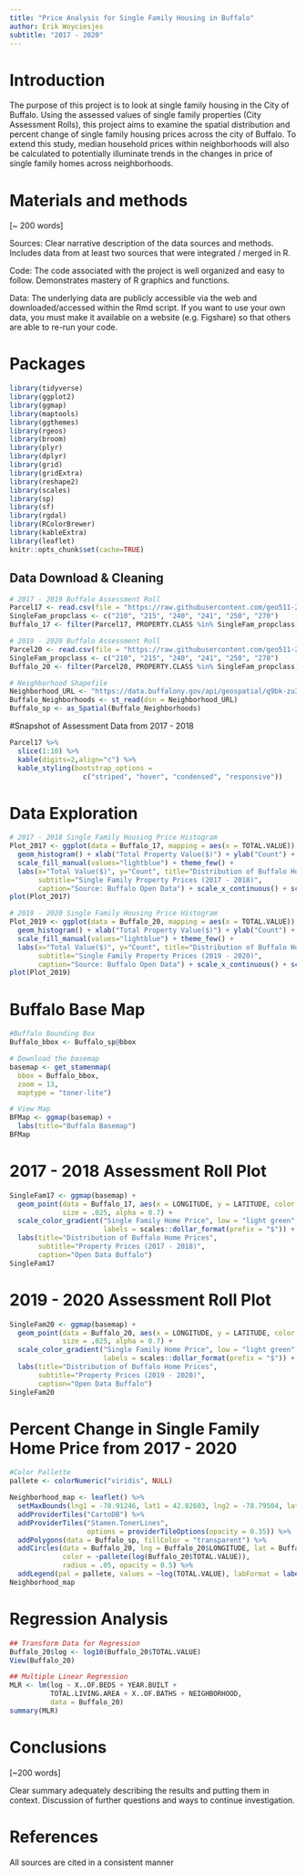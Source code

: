 ```yaml
---
title: "Price Analysis for Single Family Housing in Buffalo" 
author: Erik Woyciesjes
subtitle: "2017 - 2020"
---
```


# Introduction

The purpose of this project is to look at single family housing in the City of Buffalo. Using the assessed values of single family properties (City Assessment Rolls), this project aims to examine the spatial distribution and percent change of single family housing prices across the city of Buffalo. To extend this study, median household prices within neighborhoods will also be calculated to potentially illuminate trends in the changes in price of single family homes across neighborhoods. 

# Materials and methods

[~ 200 words]

Sources: Clear narrative description of the data sources and methods. Includes data from at least two sources that were integrated / merged in R.

Code: The code associated with the project is well organized and easy to follow. Demonstrates mastery of R graphics and functions.

Data: The underlying data are publicly accessible via the web and downloaded/accessed within the Rmd script. If you want to use your own data, you must make it available on a website (e.g. Figshare) so that others are able to re-run your code.

# Packages

```r
library(tidyverse)
library(ggplot2)
library(ggmap)
library(maptools)
library(ggthemes)
library(rgeos)
library(broom)
library(plyr)
library(dplyr)
library(grid)
library(gridExtra)
library(reshape2)
library(scales)
library(sp)
library(sf)
library(rgdal)
library(RColorBrewer)
library(kableExtra)
library(leaflet)
knitr::opts_chunk$set(cache=TRUE) 
```

## Data Download & Cleaning
```r
# 2017 - 2019 Buffalo Assessment Roll
Parcel17 <- read.csv(file = "https://raw.githubusercontent.com/geo511-2020/geo511-2020-project-erikwoyc/master/2017-2018_Assessment_Roll.csv")
SingleFam_propclass <- c("210", "215", "240", "241", "250", "270")
Buffalo_17 <- filter(Parcel17, PROPERTY.CLASS %in% SingleFam_propclass)

# 2019 - 2020 Buffalo Assessment Roll
Parcel20 <- read.csv(file = "https://raw.githubusercontent.com/geo511-2020/geo511-2020-project-erikwoyc/master/2019-2020_Assessment_Roll.csv")
SingleFam_propclass <- c("210", "215", "240", "241", "250", "270")
Buffalo_20 <- filter(Parcel20, PROPERTY.CLASS %in% SingleFam_propclass)

# Neighborhood Shapefile
Neighborhood_URL <- "https://data.buffalony.gov/api/geospatial/q9bk-zu3p?method=export&format=GeoJSON"
Buffalo_Neighborhoods <- st_read(dsn = Neighborhood_URL)
Buffalo_sp <- as_Spatial(Buffalo_Neighborhoods)

```
#Snapshot of Assessment Data from 2017 - 2018
```r
Parcel17 %>% 
  slice(1:10) %>% 
  kable(digits=2,align="c") %>% 
  kable_styling(bootstrap_options = 
                  c("striped", "hover", "condensed", "responsive")) 
```

# Data Exploration

```r
# 2017 - 2018 Single Family Housing Price Histogram
Plot_2017 <- ggplot(data = Buffalo_17, mapping = aes(x = TOTAL.VALUE)) + 
  geom_histogram() + xlab("Total Property Value($)") + ylab("Count") +
  scale_fill_manual(values="lightblue") + theme_few() +
  labs(x="Total Value($)", y="Count", title="Distribution of Buffalo Home Prices",
       subtitle="Single Family Property Prices (2017 - 2018)", 
       caption="Source: Buffalo Open Data") + scale_x_continuous() + scale_y_continuous()
plot(Plot_2017)
```


```r
# 2019 - 2020 Single Family Housing Price Histogram
Plot_2019 <- ggplot(data = Buffalo_20, mapping = aes(x = TOTAL.VALUE)) + 
  geom_histogram() + xlab("Total Property Value($)") + ylab("Count") +
  scale_fill_manual(values="lightblue") + theme_few() +
  labs(x="Total Value($)", y="Count", title="Distribution of Buffalo Home Prices",
       subtitle="Single Family Property Prices (2019 - 2020)", 
       caption="Source: Buffalo Open Data") + scale_x_continuous() + scale_y_continuous()
plot(Plot_2019)
```


# Buffalo Base Map
```r
#Buffalo Bounding Box
Buffalo_bbox <- Buffalo_sp@bbox

# Download the basemap
basemap <- get_stamenmap(
  bbox = Buffalo_bbox,
  zoom = 13,
  maptype = "toner-lite")

# View Map
BFMap <- ggmap(basemap) + 
  labs(title="Buffalo Basemap")
BFMap
```

# 2017 - 2018 Assessment Roll Plot
```r
SingleFam17 <- ggmap(basemap) +
  geom_point(data = Buffalo_17, aes(x = LONGITUDE, y = LATITUDE, color = TOTAL.VALUE), 
             size = .025, alpha = 0.7) +
  scale_color_gradient("Single Family Home Price", low = "light green", high = "dark green", trans="log",
                       labels = scales::dollar_format(prefix = "$")) +
  labs(title="Distribution of Buffalo Home Prices",
       subtitle="Property Prices (2017 - 2018)",
       caption="Open Data Buffalo")
SingleFam17
```

# 2019 - 2020 Assessment Roll Plot
```r
SingleFam20 <- ggmap(basemap) + 
  geom_point(data = Buffalo_20, aes(x = LONGITUDE, y = LATITUDE, color = TOTAL.VALUE), 
             size = .025, alpha = 0.7) +
  scale_color_gradient("Single Family Home Price", low = "light green", high = "dark green", trans="log",
                       labels = scales::dollar_format(prefix = "$")) +
  labs(title="Distribution of Buffalo Home Prices",
       subtitle="Property Prices (2019 - 2020)",
       caption="Open Data Buffalo")
SingleFam20
```

# Percent Change in Single Family Home Price from 2017 - 2020
```r

#Color Pallette
pallete <- colorNumeric("viridis", NULL)

Neighborhood_map <- leaflet() %>%
  setMaxBounds(lng1 = -78.91246, lat1 = 42.82603, lng2 = -78.79504, lat2 = 42.96641) %>%
  addProviderTiles("CartoDB") %>%
  addProviderTiles("Stamen.TonerLines",
                   options = providerTileOptions(opacity = 0.35)) %>%
  addPolygons(data = Buffalo_sp, fillColor = "transparent") %>%
  addCircles(data = Buffalo_20, lng = Buffalo_20$LONGITUDE, lat = Buffalo_20$LATITUDE, 
             color = ~pallete(log(Buffalo_20$TOTAL.VALUE)),
             radius = .05, opacity = 0.5) %>%
  addLegend(pal = pallete, values = ~log(TOTAL.VALUE), labFormat = labelFormat(scales::dollar_format(prefix = "$")))
Neighborhood_map
```

# Regression Analysis
```r
## Transform Data for Regression
Buffalo_20$log <- log10(Buffalo_20$TOTAL.VALUE)
View(Buffalo_20)

## Multiple Linear Regression
MLR <- lm(log ~ X..OF.BEDS + YEAR.BUILT +
          TOTAL.LIVING.AREA + X..OF.BATHS + NEIGHBORHOOD,
          data = Buffalo_20)
summary(MLR)
```


# Conclusions

[~200 words]

Clear summary adequately describing the results and putting them in context. Discussion of further questions and ways to continue investigation.

# References

All sources are cited in a consistent manner
